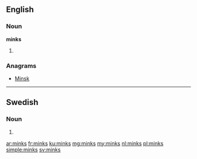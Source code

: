 ==English==

===Noun===
'''minks'''

# {{plural of|[[mink]]}}

===Anagrams===
* [[Minsk#English|Minsk]]

----

==Swedish==

===Noun===
{{head|sv|noun form}}

# {{sv-noun-form-indef-gen|mink}}

[[ar:minks]]
[[fr:minks]]
[[ku:minks]]
[[mg:minks]]
[[my:minks]]
[[nl:minks]]
[[pl:minks]]
[[simple:minks]]
[[sv:minks]]